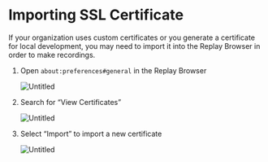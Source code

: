 # Importing SSL Certificate

If your organization uses custom certificates or you generate a certificate for local development, you may need to import it into the Replay Browser in order to make recordings.

1. Open `about:preferences#general` in the Replay Browser
    
    ![Untitled](/media/resources/get-help/troubleshooting/importing-ssl-certificate/Untitled.png)
    
2. Search for “View Certificates”
    
    ![Untitled](/media/resources/get-help/troubleshooting/importing-ssl-certificate/Untitled%201.png)
    
3. Select “Import” to import a new certificate
    
    ![Untitled](/media/resources/get-help/troubleshooting/importing-ssl-certificate/Untitled%202.png)